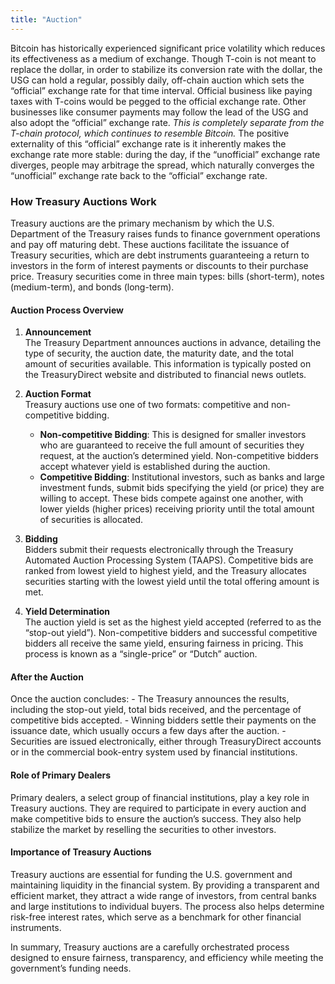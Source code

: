 ```yaml
---
title: "Auction"
---
```



Bitcoin has historically experienced significant price volatility which reduces its effectiveness as a medium of exchange. Though T-coin is not meant to replace the dollar, in order to stabilize its conversion rate with the dollar, the USG can hold a regular, possibly daily, off-chain auction which sets the "official" exchange rate for that time interval. Official business like paying taxes with T-coins would be pegged to the official exchange rate. Other businesses like consumer payments may follow the lead of the USG and also adopt the "official" exchange rate. *This is completely separate from the T-chain protocol, which continues to resemble Bitcoin.* The positive externality of this "official" exchange rate is it inherently makes the exchange rate more stable: during the day, if the "unofficial" exchange rate diverges, people may arbitrage the spread, which naturally converges the "unofficial" exchange rate back to the "official" exchange rate.

### How Treasury Auctions Work

Treasury auctions are the primary mechanism by which the U.S. Department of the Treasury raises funds to finance government operations and pay off maturing debt. These auctions facilitate the issuance of Treasury securities, which are debt instruments guaranteeing a return to investors in the form of interest payments or discounts to their purchase price. Treasury securities come in three main types: bills (short-term), notes (medium-term), and bonds (long-term).

#### Auction Process Overview

1. **Announcement**  
   The Treasury Department announces auctions in advance, detailing the type of security, the auction date, the maturity date, and the total amount of securities available. This information is typically posted on the TreasuryDirect website and distributed to financial news outlets.

2. **Auction Format**  
   Treasury auctions use one of two formats: competitive and non-competitive bidding.
   - **Non-competitive Bidding**: This is designed for smaller investors who are guaranteed to receive the full amount of securities they request, at the auction’s determined yield. Non-competitive bidders accept whatever yield is established during the auction.
   - **Competitive Bidding**: Institutional investors, such as banks and large investment funds, submit bids specifying the yield (or price) they are willing to accept. These bids compete against one another, with lower yields (higher prices) receiving priority until the total amount of securities is allocated.

3. **Bidding**  
   Bidders submit their requests electronically through the Treasury Automated Auction Processing System (TAAPS). Competitive bids are ranked from lowest yield to highest yield, and the Treasury allocates securities starting with the lowest yield until the total offering amount is met.

4. **Yield Determination**  
   The auction yield is set as the highest yield accepted (referred to as the "stop-out yield"). Non-competitive bidders and successful competitive bidders all receive the same yield, ensuring fairness in pricing. This process is known as a "single-price" or "Dutch" auction.

#### After the Auction

Once the auction concludes:
- The Treasury announces the results, including the stop-out yield, total bids received, and the percentage of competitive bids accepted.
- Winning bidders settle their payments on the issuance date, which usually occurs a few days after the auction.
- Securities are issued electronically, either through TreasuryDirect accounts or in the commercial book-entry system used by financial institutions.

#### Role of Primary Dealers

Primary dealers, a select group of financial institutions, play a key role in Treasury auctions. They are required to participate in every auction and make competitive bids to ensure the auction's success. They also help stabilize the market by reselling the securities to other investors.

#### Importance of Treasury Auctions

Treasury auctions are essential for funding the U.S. government and maintaining liquidity in the financial system. By providing a transparent and efficient market, they attract a wide range of investors, from central banks and large institutions to individual buyers. The process also helps determine risk-free interest rates, which serve as a benchmark for other financial instruments.

In summary, Treasury auctions are a carefully orchestrated process designed to ensure fairness, transparency, and efficiency while meeting the government’s funding needs.

